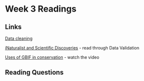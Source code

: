 # Week 3 Readings

## Links

[Data cleaning](https://www.tableau.com/learn/articles/what-is-data-cleaning)

[iNaturalist and Scientific Discoveries](https://edis.ifas.ufl.edu/publication/UW458) - read through Data Validation

[Uses of GBIF in conservation](https://www.gbif.org/conservation) - watch the video

## Reading Questions

